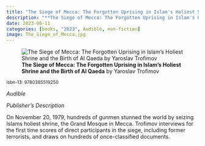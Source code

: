 ```yaml
---
title: "The Siege of Mecca: The Forgotten Uprising in Islam's Holiest Shrine and the Birth of Al Qaeda"
description: "**The Siege of Mecca: The Forgotten Uprising in Islam's Holiest Shrine and the Birth of Al Qaeda** by Yaroslav Trofimov"
date: 2023-06-11
categories: [books, "2023", Audible, non-fiction]
image: The_Siege_of_Mecca.jpg
---
```

![**The Siege of Mecca: The Forgotten Uprising in Islam's Holiest Shrine and the Birth of Al Qaeda** by Yaroslav Trofimov](The_Siege_of_Mecca.jpg){fig-align="left"}

<sup>isbn-13: 9780385519250</sup>

*Audible*

*Publisher's Description*

On November 20, 1979, hundreds of gunmen stunned the world by seizing
Islams holiest shrine, the Grand Mosque in Mecca. Trofimov interviews for
the first time scores of direct participants in the siege, including former
terrorists, and draws on hundreds of once-classified documents.